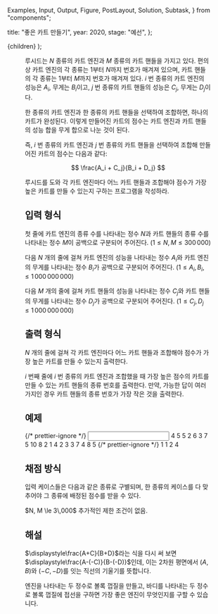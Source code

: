   Examples,
  Input,
  Output,
  Figure,
  PostLayout,
  Solution,
  Subtask,
} from "components";

  title: "좋은 카트 만들기",
  year: 2020,
  stage: "예선",
};

  <PostLayout meta={meta}>{children}</PostLayout>
);

<Figure src="/2020/bestkart1.jpg" alt="" width={540} />

루시드는 $N$ 종류의 카트 엔진과 $M$ 종류의 카트 핸들을 가지고 있다. 편의상 카트 엔진의 각 종류는 $1$부터 $N$까지 번호가 매겨져 있으며, 카트 핸들의 각 종류는 $1$부터 $M$까지 번호가 매겨져 있다. $i$ 번 종류의 카트 엔진의 성능은 $A_i$, 무게는 $B_i$이고, $j$ 번 종류의 카트 핸들의 성능은 $C_j$, 무게는 $D_j$이다.

한 종류의 카트 엔진과 한 종류의 카트 핸들을 선택하여 조합하면, 하나의 카트가 완성된다. 이렇게 만들어진 카트의 점수는 카트 엔진과 카트 핸들의 성능 합을 무게 합으로 나눈 것이 된다.

즉, $i$ 번 종류의 카트 엔진과 $j$ 번 종류의 카트 핸들을 선택하여 조합해 만들어진 카트의 점수는 다음과 같다:

$$
\frac{A_i + C_j}{B_i + D_j}
$$

루시드를 도와 각 카트 엔진마다 어느 카트 핸들과 조합해야 점수가 가장 높은 카트를 만들 수 있는지 구하는 프로그램을 작성하라.

## 입력 형식

첫 줄에 카트 엔진의 종류 수를 나타내는 정수 $N$과 카트 핸들의 종류 수를 나타내는 정수 $M$이 공백으로 구분되어 주어진다. $(1 \le N, M \le 300\,000)$

다음 $N$ 개의 줄에 걸쳐 카트 엔진의 성능을 나타내는 정수 $A_i$와 카트 엔진의 무게를 나타내는 정수 $B_i$가 공백으로 구분되어 주어진다. $(1 \le A_i, B_i, \le 1\,000\,000\,000)$

다음 $M$ 개의 줄에 걸쳐 카트 핸들의 성능을 나타내는 정수 $C_j$와 카트 핸들의 무게를 나타내는 정수 $D_j$가 공백으로 구분되어 주어진다. $(1 \le C_j, D_j \le 1\,000\,000\,000)$

## 출력 형식

$N$ 개의 줄에 걸쳐 각 카트 엔진마다 어느 카트 핸들과 조합해야 점수가 가장 높은 카트를 만들 수 있는지 출력한다.

$i$ 번째 줄에 $i$ 번 종류의 카트 엔진과 조합했을 때 가장 높은 점수의 카트를 만들 수 있는 카트 핸들의 종류 번호를 출력한다. 만약, 가능한 답이 여러 가지인 경우 카트 핸들의 종류 번호가 가장 작은 것을 출력한다.

## 예제

<Examples>
  {/* prettier-ignore */}
  <Input>
4 5
5 2
6 3
7 5
10 8
2 1
4 2
3 3
7 4
8 5
  </Input>
  {/* prettier-ignore */}
  <Output>
1
1
2
4
  </Output>
</Examples>

## 채점 방식

입력 케이스들은 다음과 같은 종류로 구별되며, 한 종류의 케이스를 다 맞추어야 그 종류에 배정된 점수를 받을 수 있다.

<Subtask index={1} score={23}>
  $N, M \le 3\,000$
</Subtask>
<Subtask index={2} score={77}>
  추가적인 제한 조건이 없음.
</Subtask>

## 해설

<Solution>

$\displaystyle\frac{A+C}{B+D}$라는 식을 다시 써 보면 $\displaystyle\frac{A-(-C)}{B-(-D)}$인데, 이는 $2$차원 평면에서 $(A,B)$와 $(-C,-D)$를 잇는 직선의 기울기를 뜻합니다.

엔진을 나타내는 두 정수로 볼록 껍질을 만들고, 바디를 나타내는 두 정수로 볼록 껍질에 접선을 구하면 가장 좋은 엔진이 무엇인지를 구할 수 있습니다.

</Solution>
